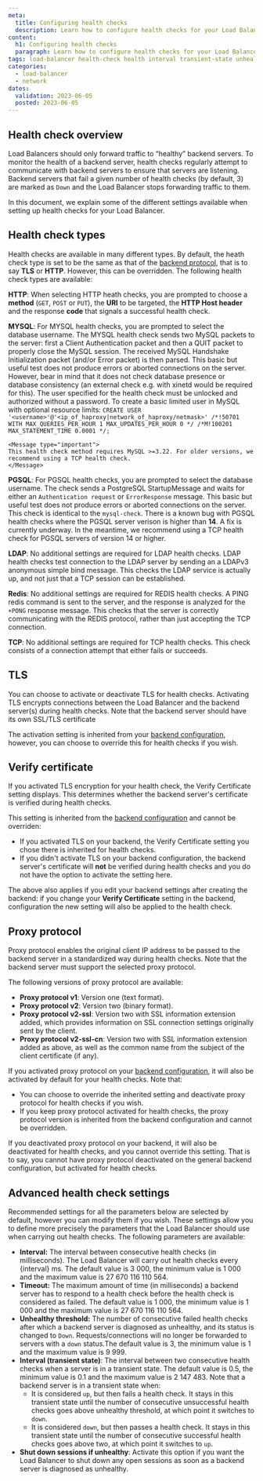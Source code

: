 ```yaml
---
meta:
  title: Configuring health checks
  description: Learn how to configure health checks for your Load Balancer
content:
  h1: Configuring health checks
  paragraph: Learn how to configure health checks for your Load Balancer
tags: load-balancer health-check health interval transient-state unhealthy-threshold
categories: 
  - load-balancer
  - network
dates:
  validation: 2023-06-05
  posted: 2023-06-05
---
```


## Health check overview

Load Balancers should only forward traffic to “healthy” backend servers. To monitor the health of a backend server, health checks regularly attempt to communicate with backend servers to ensure that servers are listening. Backend servers that fail a given number of health checks (by default, 3) are marked as `Down` and the Load Balancer stops forwarding traffic to them.

In this document, we explain some of the different settings available when setting up health checks for your Load Balancer.

## Health check types

Health checks are available in many different types. By default, the heath check type is set to be the same as that of the [backend protocol](/network/load-balancer/reference-content/configuring-backends/#protcol-and-port), that is to say **TLS** or **HTTP**. However, this can be overridden. The following health check types are available:

**HTTP**: When selecting HTTP heath checks, you are prompted to choose a **method** (`GET`, `POST` or `PUT`), the **URI** to be targeted, the **HTTP Host header** and the response **code** that signals a successful health check.

**MYSQL**: For MYSQL health checks, you are prompted to select the database username. The MYSQL health check sends two MySQL packets to the server: first a Client Authentication packet and then a QUIT packet to properly close the MySQL session. The received MySQL Handshake Initialization packet (and/or Error packet) is then parsed. This basic but useful test does not produce errors or aborted connections on the server. However, bear in mind that it does not check database presence or database consistency (an external check e.g. with xinetd would be required for this).
    <Message type="tip">
      The user specified for the health check must be unlocked and authorized without a password. To create a basic limited user in MySQL with optional resource limits:
        ```
        CREATE USER '<username>'@'<ip_of_haproxy|network_of_haproxy/netmask>'
        /*!50701 WITH MAX_QUERIES_PER_HOUR 1 MAX_UPDATES_PER_HOUR 0 */
        /*M!100201 MAX_STATEMENT_TIME 0.0001 */;
        ```
    </Message>

    <Message type="important">
    This health check method requires MySQL >=3.22. For older versions, we recommend using a TCP health check.
    </Message>

**PGSQL**: For PGSQL health checks, you are prompted to select the database username. The check sends a PostgreSQL StartupMessage and waits for either an `Authentication request` or `ErrorResponse` message. This basic but useful test does not produce errors or aborted connections on the server. This check is identical to the `mysql-check`.
    <Message type="important">
      There is a known bug with PGSQL health checks where the PGSQL server verison is higher than **14**. A fix is currently underway. In the meantime, we recommend using a TCP health check for PGSQL servers of version 14 or higher.
    </Message>

**LDAP**: No additional settings are required for LDAP health checks. LDAP health checks test connection to the LDAP server by sending an a LDAPv3 anonymous simple bind message. This checks the LDAP service is actually up, and not just that a TCP session can be established.

**Redis**: No additional settings are required for REDIS health checks. A PING redis command is sent to the server, and the response is analyzed for the `+PONG` response message. This checks that the server is correctly communicating with the REDIS protocol, rather than just accepting the TCP connection.

**TCP**: No additional settings are required for TCP health checks. This check consists of a connection attempt that either fails or succeeds. 

## TLS

You can choose to activate or deactivate TLS for health checks. Activating TLS encrypts connections between the Load Balancer and the backend server(s) during health checks. Note that the backend server should have its own SSL/TLS certificate

The activation setting is inherited from your [backend configuration](/network/load-balancer/reference-content/configuring-backends/#tls-encryption), however, you can choose to override this for health checks if you wish.

## Verify certificate

If you activated TLS encryption for your health check, the Verify Certificate setting displays. This determines whether the backend server's certificate is verified during health checks. 

This setting is inherited from the [backend configuration](/network/load-balancer/reference-content/configuring-backends/#verify-certificate) and cannot be overriden:
- If you activated TLS on your backend, the Verify Certificate setting you chose there is inherited for health checks.
- If you didn't activate TLS on your backend configuration, the backend server's certificate will **not** be verified during health checks and you do not have the option to activate the setting here.

The above also applies if you edit your backend settings after creating the backend: if you change your **Verify Certificate** setting in the backend, configuration the new setting will also be applied to the health check.

## Proxy protocol

Proxy protocol enables the original client IP address to be passed to the backend server in a standardized way during health checks. Note that the backend server must support the selected proxy protocol. 

The following versions of proxy protocol are available:

* **Proxy protocol v1**: Version one (text format).
* **Proxy protocol v2**: Version two (binary format).
* **Proxy protocol v2-ssl**: Version two with SSL information extension added, which provides information on SSL connection settings originally sent by the client.
* **Proxy protocol v2-ssl-cn**:  Version two with SSL information extension added as above, as well as the common name from the subject of the client certificate (if any).

If you activated proxy protocol on your [backend configuration](/network/load-balancer/reference-content/configuring-backends/#proxy-protocol), it will also be activated by default for your health checks. Note that:
- You can choose to override the inherited setting and deactivate proxy protocol for health checks if you wish.
- If you keep proxy protocol activated for health checks, the proxy protocol version is inherited from the backend configuration and cannot be overridden.

If you deactivated proxy protocol on your backend, it will also be deactivated for health checks, and you cannot override this setting. That is to say, you cannot have proxy protocol deactivated on the general backend configuration, but activated for health checks.

## Advanced health check settings

Recommended settings for all the parameters below are selected by default, however you can modify them if you wish. These settings allow you to define more precisely the parameters that the Load Balancer should use when carrying out health checks. The following parameters are available:

* **Interval:** The interval between consecutive health checks (in milliseconds). The Load Balancer will carry out health checks every \{interval\} ms. The default value is 3 000, the minimum value is 1 000 and the maximum value is 27 670 116 110 564.
* **Timeout:** The maximum amount of time (in milliseconds) a backend server has to respond to a health check before the health check is considered as failed. The default value is 1 000, the minimum value is 1 000 and the maximum value is 27 670 116 110 564.
* **Unhealthy threshold:** The number of consecutive failed health checks after which a backend server is diagnosed as unhealthy, and its status is changed to `Down`. Requests/connections will no longer be forwarded to servers with a `down` status.The default value is 3, the minimum value is 1 and the maximum value is 9 999.
* **Interval (transient state)**: The interval between two consecutive health checks when a server is in a transient state. The default value is 0.5, the minimum value is 0.1 and the maximum value is 2 147 483. Note that a backend server is in a transient state when:
    * It is considered `up`, but then fails a health check. It stays in this transient state until the number of consecutive unsuccessful health checks goes above unhealthy threshold, at which point it switches to `down`.
    * It is considered `down`, but then passes a health check. It stays in this transient state until the number of consecutive successful health checks goes above two, at which point it switches to `up`. 
* **Shut down sessions if unhealthy**: Activate this option if you want the Load Balancer to shut down any open sessions as soon as a backend server is diagnosed as unhealthy.